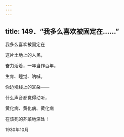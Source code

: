 ```yaml
---
---
---
```

title: 149．“我多么喜欢被固定在……”
---




我多么喜欢被固定在

这片土地上的人民，

奋力活着，一年当作百年，

生育、睡觉、呐喊。

你边境线上的耳朵——

什么声音都觉得动听，

黄化病、黄化病、黄化病

在该死的芥菜地深处！

1930年10月